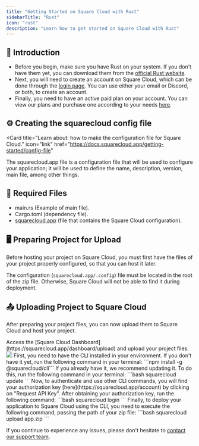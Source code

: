 ```yaml
---
title: "Getting Started on Square Cloud with Rust"
sidebarTitle: "Rust"
icon: "rust"
description: "Learn how to get started on Square Cloud with Rust"
---
```

## 🚀 Introduction

- Before you begin, make sure you have Rust on your system. If you don't have them yet, you can download them from the [official Rust website](https://www.rust-lang.org/pt-BR/tools/install).
- Next, you will need to create an account on Square Cloud, which can be done through the [login page](https://squarecloud.app/login). You can use either your email or Discord, or both, to create an account.
- Finally, you need to have an active paid plan on your account. You can view our plans and purchase one according to your needs [here](https://squarecloud.app/plans).

## ⚙️ Creating the squarecloud config file

<Card
  title="Learn about: how to make the configuration file for Square Cloud."
  icon="link"
  href="https://docs.squarecloud.app/getting-started/config-file"
>
  The squarecloud.app file is a configuration file that will be used to
  configure your application; it will be used to define the name, description,
  version, main file, among other things.
</Card>

## 📄 Required Files
- main.rs (Example of main file).
- Cargo.toml (dependency file).
- [squarecloud.app](/getting-started/config-file) (file that contains the Square Cloud configuration).

## 🖥️ Preparing Project for Upload

Before hosting your project on Square Cloud, you must first have the files of your project properly configured, so that you can host it later.

<Warning>The configuration (`squarecloud.app/.config`) file must be located in the root of the zip file. Otherwise, Square Cloud will not be able to find it during deployment.</Warning>

## 📤 Uploading Project to Square Cloud

After preparing your project files, you can now upload them to Square Cloud and host your project.

<Tabs>
  <Tab title="Dashboard Upload">
    Access the [Square Cloud
    Dashboard](https://squarecloud.app/dashboard/upload) and upload your project
    files.
    <Frame>
      <img src="/images/uploading.gif" style={{ borderRadius: "0.2rem" }} />
    </Frame>
  </Tab>
  <Tab title="CLI Upload">
    <Steps>
      <Step title="First Step">
        First, you need to have the CLI installed in your environment. If you
        don't have it yet, run the following command in your terminal: ```npm install -g @squarecloud/cli``` If you already have it, we
        recommend updating it. To do this, run the following command in your
        terminal: 
        ```bash 
        squarecloud update
        ```
      </Step>
      <Step title="Second Step">
        Now, to authenticate and use other CLI commands, you will find your
        authorization key [here](https://squarecloud.app/account) by clicking on
        "Request API Key". After obtaining your authorization key, run the
        following command: 
        ```bash 
        squarecloud login
        ```
      </Step>
      <Step title="Third Step">
        Finally, to deploy your application to Square Cloud using the CLI, you
        need to execute the following command, passing the path of your zip
        file: 
        ```bash 
        squarecloud upload app.zip
        ```
      </Step>
    </Steps>
  </Tab>
</Tabs>

If you continue to experience any issues, please don't hesitate to [contact our support team](/company/support).